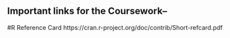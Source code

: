## Important links for the Coursework--
#R Reference Card https://cran.r-project.org/doc/contrib/Short-refcard.pdf
